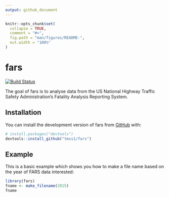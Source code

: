 ```yaml
---
output: github_document
---
```


<!-- README.md is generated from README.Rmd. Please edit that file -->

```r
knitr::opts_chunk$set(
  collapse = TRUE,
  comment = "#>",
  fig.path = "man/figures/README-",
  out.width = "100%"
)
```

# fars

<!-- badges: start -->
[![Build Status](https://app.travis-ci.com/tmss1/fars.svg?branch=main)](https://app.travis-ci.com/tmss1/fars)
<!-- badges: end -->

The goal of fars is to analyse data from the US National Highway Traffic Safety Administration’s Fatality Analysis Reporting System. 

## Installation

You can install the development version of fars from [GitHub](https://github.com/) with:

``` r
# install.packages("devtools")
devtools::install_github("tmss1/fars")
```

## Example

This is a basic example which shows you how to make a file name based on the year of FARS data interested: 

```r
library(fars)
fname <- make_filename(2015)
fname
```


